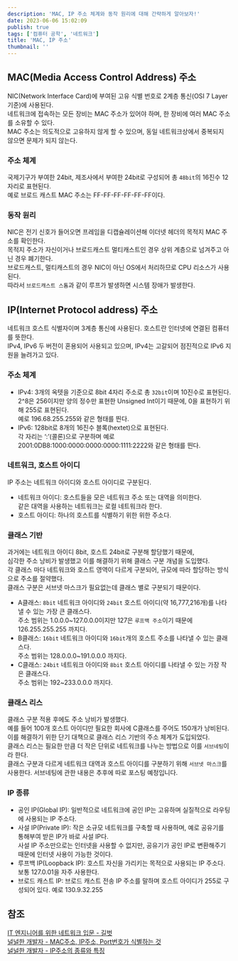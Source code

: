 ```yaml
---
description: 'MAC, IP 주소 체계와 동작 원리에 대해 간략하게 알아보자!'
date: 2023-06-06 15:02:09
publish: true
tags: ['컴퓨터 공학', '네트워크']
title: 'MAC, IP 주소'
thumbnail: ''
---
```


## MAC(Media Access Control Address) 주소

NIC(Network Interface Card)에 부여된 고유 식별 번호로 2계층 통신(OSI 7 Layer 기준)에 사용된다.  
네트워크에 접속하는 모든 장비는 MAC 주소가 있어야 하며, 한 장비에 여러 MAC 주소를 소유할 수 있다.  
MAC 주소는 의도적으로 고유하지 않게 할 수 있으며, 동일 네트워크상에서 중복되지 않으면 문제가 되지 않는다.

### 주소 체계

국제기구가 부여한 24bit, 제조사에서 부여한 24bit로 구성되어 총 `48bit`의 16진수 12자리로 표현된다.  
예로 브로드 캐스트 MAC 주소는 FF-FF-FF-FF-FF-FF이다.

### 동작 원리

NIC은 전기 신호가 들어오면 프레임을 디캡슐레이션해 이더넷 헤더의 목적지 MAC 주소를 확인한다.  
목적지 주소가 자신이거나 브로드캐스트 멀티캐스트인 경우 상위 계층으로 넘겨주고 아닌 경우 폐기한다.  
브로드캐스트, 멀티캐스트의 경우 NIC이 아닌 OS에서 처리하므로 CPU 리소스가 사용된다.  
따라서 `브로드캐스트 스톰`과 같이 루프가 발생하면 시스템 장애가 발생한다.

<Space />

## IP(Internet Protocol address) 주소

네트워크 호스트 식별자이며 3계층 통신에 사용된다. 호스트란 인터넷에 연결된 컴퓨터를 뜻한다.  
IPv4, IPv6 두 버전이 혼용되어 사용되고 있으며, IPv4는 고갈되어 점진적으로 IPv6 지원을 늘려가고 있다.

### 주소 체계

- IPv4: 3개의 옥텟을 기준으로 8bit 4자리 주소로 총 `32bit`이며 10진수로 표현된다.  
  2^8은 256이지만 양의 정수만 표현한 Unsigned Int이기 때문에, 0을 표현하기 위해 255로 표현된다.  
  예로 196.68.255.255와 같은 형태를 띈다.
- IPv6: 128bit로 8개의 16진수 블록(hextet)으로 표현된다.  
  각 자리는 ‘:’(콜론)으로 구분하며 예로 2001:0DB8:1000:0000:0000:0000:1111:2222와 같은 형태를 띈다.

### 네트워크, 호스트 아이디

IP 주소는 네트워크 아이디와 호스트 아이디로 구분된다.

- 네트워크 아이디: 호스트들을 모은 네트워크 주소 또는 대역을 의미한다.  
  같은 대역을 사용하는 네트워크는 로컬 네트워크라 한다.
- 호스트 아이디: 하나의 호스트를 식별하기 위한 위한 주소다.

### 클래스 기반

과거에는 네트워크 아이디 8bit, 호스트 24bit로 구분해 할당했기 때문에,  
심각한 주소 낭비가 발생했고 이를 해결하기 위해 클래스 구분 개념을 도입했다.  
각 클래스 마다 네트워크와 호스트 영역이 다르게 구분되어, 규모에 따라 할당하는 방식으로 주소를 절약했다.  
클래스 구분은 서브넷 마스크가 필요없는데 클래스 별로 구분되기 때문이다.

- A클래스: `8bit` 네트워크 아이디와 `24bit` 호스트 아이디(약 16,777,216개)를 나타낼 수 있는 가장 큰 클래스다.  
  주소 범위는 1.0.0.0~127.0.0.0이지만 127은 `루프백 주소`이기 때문에 126.255.255.255 까지다.
- B클래스: `16bit` 네트워크 아이디와 `16bit`개의 호스트 주소를 나타낼 수 있는 클래스다.  
  주소 범위는 128.0.0.0~191.0.0.0 까지다.
- C클래스: `24bit` 네트워크 아이디와 `8bit` 호스트 아이디를 나타낼 수 있는 가장 작은 클래스다.  
  주소 범위는 192~233.0.0.0 까지다.

### 클래스 리스

클래스 구분 적용 후에도 주소 낭비가 발생했다.  
예를 들어 100개 호스트 아이디만 필요한 회사에 C클래스를 주어도 150개가 낭비된다.  
이를 해결하기 위한 단기 대책으로 클래스 리스 기반의 주소 체계가 도입되었다.  
클래스 리스는 필요한 만큼 더 작은 단위로 네트워크를 나누는 방법으로 이를 `서브네팅`이라 한다.  
클래스 구분과 다르게 네트워크 대역과 호스트 아이디를 구분하기 위해 `서브넷 마스크`를 사용한다.
서브네팅에 관한 내용은 추후에 따로 포스팅 예정입니다.

<Space />

### IP 종류

- 공인 IP(Global IP): 일반적으로 네트워크에 공인 IP는 고유하며 실질적으로 라우팅에 사용되는 IP 주소다.
- 사설 IP(Private IP): 작은 소규모 네트워크를 구축할 때 사용하며, 예로 공유기를 통해부여 받은 IP가 바로 사설 IP다.  
  사설 IP 주소만으로는 인터넷을 사용할 수 없지만, 공유기가 공인 IP로 변환해주기 때문에 인터넷 사용이 가능한 것이다.
- 루프백 IP(Loopback IP): 호스트 자신을 가리키는 목적으로 사용되는 IP 주소다. 보통 127.0.01을 자주 사용한다.
- 브로드 캐스트 IP: 브로드 캐스트 전송 IP 주소를 말하며 호스트 아이디가 255로 구성되어 있다. 예로 130.9.32.255

<Space />

## 참조

[IT 엔지니어를 위한 네트워크 입문 - 길벗](https://product.kyobobook.co.kr/detail/S000001834493)  
[널널한 개발자 - MAC주소, IP주소, Port번호가 식별하는 것](https://www.youtube.com/watch?v=JDh_lzHO_CA)  
[널널한 개발자 - IP주소의 종류와 특징](https://www.youtube.com/watch?v=W0x88b_dYhw)
